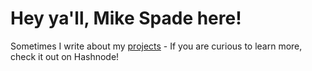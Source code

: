 # Hey ya'll, Mike Spade here!

Sometimes I write about my [projects](https://hashnode.com/@mspade) - If you are curious to learn more, check it out on Hashnode!
